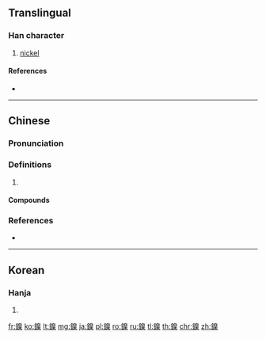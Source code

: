 {{character info/new}}
{{also|镍}}
==Translingual==

===Han character===
{{Han char|rn=167|rad=金|as=10|sn=18|four=87194|canj=CHUD}}

# [[nickel]]

====References====
* {{Han ref|kx=1318.281|dkj=40759|hdz=64241.190|uh=93B3|ud=37811|bh=C2EC|bd=49900}}

----

==Chinese==
{{zh-forms|s=镍}}

===Pronunciation===
{{zh-pron
|m=niè
|c=nip6,nip1
|cat=
}}

===Definitions===
{{zh-hanzi}}

# {{rfdef|zh}}

====Compounds====
{{zh-der|鎳幣|鎳鋼}}

===References===
* {{R:yue:Hanzi}}

----

==Korean==

===Hanja===
{{ko-hanja|hangeul=얼|eumhun=|rv=eol|mr=ŏl|y=el}}

# {{defn|lang=ko|sort=金10}}

[[fr:鎳]]
[[ko:鎳]]
[[lt:鎳]]
[[mg:鎳]]
[[ja:鎳]]
[[pl:鎳]]
[[ro:鎳]]
[[ru:鎳]]
[[tl:鎳]]
[[th:鎳]]
[[chr:鎳]]
[[zh:鎳]]